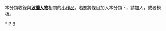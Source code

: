 {{Catnav|頁面分類|地理|国家|欧洲国家|波蘭|波蘭人}}
{{Catnav|頁面分類|地理|国家|按國家分類|各國人物|波蘭人}}
{{Catnav|頁面分類|各種主題的頁面分類|按國家分類|各國人物|波蘭人}}
{{Catnav|頁面分類|人类社会|人物|各國人物|波蘭人}}
{{Catnav|頁面分類|人物|各國人物|波蘭人}}
{{hidden category}}
{{WPSS-cat}}
本分類收錄與'''[[波蘭|波蘭]][[:Category:波蘭人|人物]]'''相關的[[Wikipedia:小作品|小作品]]。若要將條目加入本分類下，請加入'''{{tl|Poland-bio-stub}}'''，或者'''{{tl|波蘭人物小作品}}'''模板。

[[Category:波兰人|*]]
[[Category:歐洲人物小作品|P]]
[[Category:波兰小作品|B]]